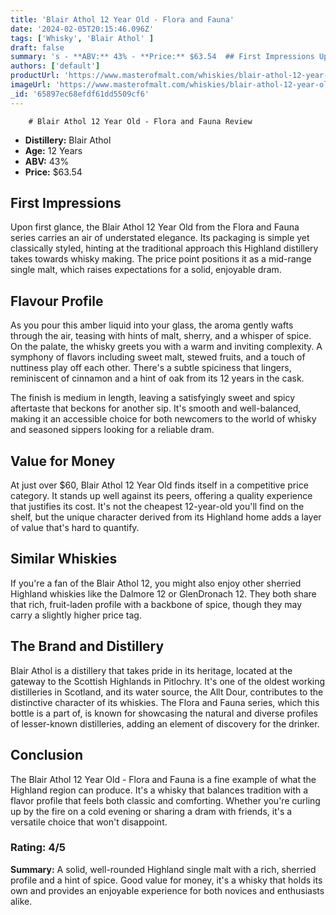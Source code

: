 ```yaml
---
title: 'Blair Athol 12 Year Old - Flora and Fauna'
date: '2024-02-05T20:15:46.096Z'
tags: ['Whisky', 'Blair Athol' ]
draft: false
summary: 's - **ABV:** 43% - **Price:** $63.54  ## First Impressions Upon first glance, the Blair Athol 12 Year Old from the Flora and Fauna...'
authors: ['default']
productUrl: 'https://www.masterofmalt.com/whiskies/blair-athol-12-year-old-whisky/'
imageUrl: 'https://www.masterofmalt.com/whiskies/blair-athol-12-year-old-whisky.jpg'
_id: '65897ec68efdf61dd5509cf6'
---
```

        
        # Blair Athol 12 Year Old - Flora and Fauna Review

- **Distillery:** Blair Athol
- **Age:** 12 Years
- **ABV:** 43%
- **Price:** $63.54

## First Impressions
Upon first glance, the Blair Athol 12 Year Old from the Flora and Fauna series carries an air of understated elegance. Its packaging is simple yet classically styled, hinting at the traditional approach this Highland distillery takes towards whisky making. The price point positions it as a mid-range single malt, which raises expectations for a solid, enjoyable dram.

## Flavour Profile
As you pour this amber liquid into your glass, the aroma gently wafts through the air, teasing with hints of malt, sherry, and a whisper of spice. On the palate, the whisky greets you with a warm and inviting complexity. A symphony of flavors including sweet malt, stewed fruits, and a touch of nuttiness play off each other. There's a subtle spiciness that lingers, reminiscent of cinnamon and a hint of oak from its 12 years in the cask.

The finish is medium in length, leaving a satisfyingly sweet and spicy aftertaste that beckons for another sip. It's smooth and well-balanced, making it an accessible choice for both newcomers to the world of whisky and seasoned sippers looking for a reliable dram.

## Value for Money
At just over $60, Blair Athol 12 Year Old finds itself in a competitive price category. It stands up well against its peers, offering a quality experience that justifies its cost. It's not the cheapest 12-year-old you'll find on the shelf, but the unique character derived from its Highland home adds a layer of value that's hard to quantify.

## Similar Whiskies
If you're a fan of the Blair Athol 12, you might also enjoy other sherried Highland whiskies like the Dalmore 12 or GlenDronach 12. They both share that rich, fruit-laden profile with a backbone of spice, though they may carry a slightly higher price tag.

## The Brand and Distillery
Blair Athol is a distillery that takes pride in its heritage, located at the gateway to the Scottish Highlands in Pitlochry. It's one of the oldest working distilleries in Scotland, and its water source, the Allt Dour, contributes to the distinctive character of its whiskies. The Flora and Fauna series, which this bottle is a part of, is known for showcasing the natural and diverse profiles of lesser-known distilleries, adding an element of discovery for the drinker.

## Conclusion
The Blair Athol 12 Year Old - Flora and Fauna is a fine example of what the Highland region can produce. It's a whisky that balances tradition with a flavor profile that feels both classic and comforting. Whether you're curling up by the fire on a cold evening or sharing a dram with friends, it's a versatile choice that won't disappoint.

### Rating: 4/5

**Summary:** A solid, well-rounded Highland single malt with a rich, sherried profile and a hint of spice. Good value for money, it's a whisky that holds its own and provides an enjoyable experience for both novices and enthusiasts alike.
      